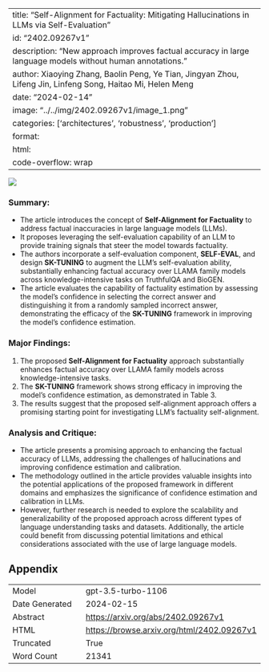 
---
title: "Self-Alignment for Factuality: Mitigating Hallucinations in LLMs via Self-Evaluation"
id: "2402.09267v1"
description: "New approach improves factual accuracy in large language models without human annotations."
author: Xiaoying Zhang, Baolin Peng, Ye Tian, Jingyan Zhou, Lifeng Jin, Linfeng Song, Haitao Mi, Helen Meng
date: "2024-02-14"
image: "../../img/2402.09267v1/image_1.png"
categories: ['architectures', 'robustness', 'production']
format:
  html:
    code-overflow: wrap
---

![](../../img/2402.09267v1/image_1.png)

### Summary:
- The article introduces the concept of **Self-Alignment for Factuality** to address factual inaccuracies in large language models (LLMs).
- It proposes leveraging the self-evaluation capability of an LLM to provide training signals that steer the model towards factuality.
- The authors incorporate a self-evaluation component, **SELF-EVAL**, and design **SK-TUNING** to augment the LLM’s self-evaluation ability, substantially enhancing factual accuracy over LLAMA family models across knowledge-intensive tasks on TruthfulQA and BioGEN.
- The article evaluates the capability of factuality estimation by assessing the model's confidence in selecting the correct answer and distinguishing it from a randomly sampled incorrect answer, demonstrating the efficacy of the **SK-TUNING** framework in improving the model's confidence estimation.

### Major Findings:
1. The proposed **Self-Alignment for Factuality** approach substantially enhances factual accuracy over LLAMA family models across knowledge-intensive tasks.
2. The **SK-TUNING** framework shows strong efficacy in improving the model's confidence estimation, as demonstrated in Table 3.
3. The results suggest that the proposed self-alignment approach offers a promising starting point for investigating LLM's factuality self-alignment.

### Analysis and Critique:
- The article presents a promising approach to enhancing the factual accuracy of LLMs, addressing the challenges of hallucinations and improving confidence estimation and calibration.
- The methodology outlined in the article provides valuable insights into the potential applications of the proposed framework in different domains and emphasizes the significance of confidence estimation and calibration in LLMs.
- However, further research is needed to explore the scalability and generalizability of the proposed approach across different types of language understanding tasks and datasets. Additionally, the article could benefit from discussing potential limitations and ethical considerations associated with the use of large language models.

## Appendix

|          |          |
|----------|----------|
| Model     | gpt-3.5-turbo-1106       |
| Date Generated     | 2024-02-15       |
| Abstract | [https://arxiv.org/abs/2402.09267v1](https://arxiv.org/abs/2402.09267v1)        |
| HTML     | [https://browse.arxiv.org/html/2402.09267v1](https://browse.arxiv.org/html/2402.09267v1)       |
| Truncated       | True       |
| Word Count       | 21341       |